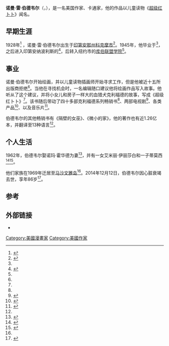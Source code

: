 {{Infobox writer
| name = 诺曼·伯德韦尔
| image = Norman Bridwell, Clifford the Big Red Dog, 2011.jpg
| caption = 2011年诺曼·伯德韦尔和他的《[[超级红卜卜|超级红卜卜]]》
| birth_name   = Norman Ray Bridwell<ref name=MVTimesDead />
| birth_date = {{Birth date|1928|2|15|mf=y}}
| birth_place = [[印第安那州|印第安那州]][[科克摩市|科克摩市]]
| death_date={{nowrap|{{death date and age|2014|12|12|1928|2|15}}}}
| death_place=[[马塞诸塞州|马塞诸塞州]]{{le|橡树崖镇|Oak Bluffs, Massachusetts}}
| occupation = 作家、插画家
| nationality = 美国
| period = 
| genre =儿童文学
| subject =
| movement =
| notableworks = 《[[超级红卜卜|超级红卜卜]]》
| spouse = Norma Howard Bridwell<ref name=TWPBridwellDies />(1958-2014)
| children = 2
| influences = 
| signature =
}}
'''诺曼·雷·伯德韦尔'''（{{lang-en|'''Norman Ray Bridwell'''}}，{{bd|1928年|2月15日|2014年|12月12日|catIdx=Bridwell}}），是一名美国作家、卡通家，他的作品以儿童读物《[[超级红卜卜|超级红卜卜]]》闻名。

==早期生涯==
1928年<ref name="AmBio">{{cite web |url=http://www.amazon.com/Norman-Bridwell/e/B000APB74S/ |title=Norman Bridwell |publisher=[[Amazon.com|Amazon.com]] |accessdate=2015-08-04 |archive-date=2015-07-31 |archive-url=https://web.archive.org/web/20150731093620/http://www.amazon.com/Norman-Bridwell/e/B000APB74S |dead-url=no }}</ref> ，诺曼·雷·伯德韦尔出生于[[印第安那州|印第安那州]][[科克摩市|科克摩市]]<ref name="HCMP">{{cite web |url=http://www.howardcountymemory.net/default.aspx?id=9356 |title=Norman Bridwell - ''Never Give Up on Your Dreams'' |year=2009 |work=Howard County Memory Project |accessdate=2015-08-04 |archive-date=2017-09-23 |archive-url=https://web.archive.org/web/20170923120948/http://www.howardcountymemory.net/default.aspx?id=9356 |dead-url=no }}</ref>。1945年，他毕业于{{le|科克摩高中|Kokomo High School}}<ref name="HCMP" />，之后进入印第安纳波利斯的{{le|约翰·赫伦艺术学院|John Herron School of Art}}<ref name="KR">{{cite web |url=http://www.kidsreads.com/authors/au-bridwell-norman.asp |work=KidsReads |title=Biography: Norman Bridwell |year=2012 |publisher=The Book Report Network |accessdate=2015-08-04 |archive-date=2012-01-06 |archive-url=https://web.archive.org/web/20120106030224/http://www.kidsreads.com/authors/au-bridwell-norman.asp |dead-url=no }}</ref>，后转入纽约市的[[库伯联盟学院|库伯联盟学院]]<ref name="KR" />。

==事业==
诺曼·伯德韦尔开始绘画，并以儿童读物插画师开始寻求工作，但是他被近十五所出版商拒绝<ref name="KR" />。当他在{{le|哈珀与罗出版公司|Harper (publisher)}}寻找机会时，一名编辑随口建议他将绘画作品写入故事。他听从了这个建议，并将小女儿和房子一样大的血猎犬克利福德的故事，写成《超级红卜卜》<ref name="KR" />。该书随后带动了四十多部克利福德系列畅销书<ref name="KR" />、两部电视剧<ref name="PBS">{{cite web |url=http://www.pbs.org/parents/clifford/about_program/program_summary.html |title=Program Summary: ''Clifford The Big Red Dog'' and ''Clifford's Puppy Days'' |work=Parents & Teachers |publisher=[[PBS|PBS]] |accessdate=2015-08-04 |archive-date=2015-09-24 |archive-url=https://web.archive.org/web/20150924150807/http://www.pbs.org/parents/clifford/about_program/program_summary.html |dead-url=no }}</ref>、各类产品<ref>{{cite web |url=http://clifford.shop.pbskids.org/ |title=Clifford The Big Red Dog |work=Shop PBS Kids |publisher=[[PBS|PBS]] |deadurl=yes |archiveurl=https://web.archive.org/web/20120102112625/http://clifford.shop.pbskids.org/ |archivedate=2012-01-02 |access-date=2015-08-04 }}</ref>、以及音乐片<ref>{{cite web |url=http://www.scholastic.com/clifford/parentsteachers/liveshow.htm |title=Clifford The Big Red Dog Live Show |publisher=[[Scholastic_Corporation|Scholastic]] |date=January 2012 |access-date=2015-08-04 |archive-url=https://web.archive.org/web/20120111072419/http://www.scholastic.com/clifford/parentsteachers/liveshow.htm |archive-date=2012-01-11 |dead-url=yes }}</ref>。

伯德韦尔的其他畅销书有《隔壁的女巫》、《微小的家》，他的著作也有近1.26亿本，并翻译至13种语言<ref name="AmBio" />。

==个人生活==
1962年，伯德韦尔娶诺玛·霍华德为妻<ref name=TWPBridwellDies>{{cite news|last1=Langer|first1=Emily|title=Norman Bridwell, writer and illustrator who created Clifford the Big Red Dog, dies at 86|url=http://www.washingtonpost.com/entertainment/books/norman-bridwell-writer-and-illustrator-who-created-clifford-the-big-red-dog-dies-at-86/2014/12/17/03a91550-8604-11e4-b9b7-b8632ae73d25_story.html|accessdate=December 20, 2014|work=The Washington Post|date=December 17, 2014|archive-date=2015-08-05|archive-url=https://web.archive.org/web/20150805003524/http://www.washingtonpost.com/entertainment/books/norman-bridwell-writer-and-illustrator-who-created-clifford-the-big-red-dog-dies-at-86/2014/12/17/03a91550-8604-11e4-b9b7-b8632ae73d25_story.html|dead-url=no}}</ref>，并有一女艾米丽·伊丽莎白和一子蒂莫西<ref name="EW">{{cite web |url=http://www.ew.com/ew/article/0,,277463,00.html |title=Living A Dog's Life: Norman Bridwell |first=Bruce |last=Fretts |date=September 8, 2000 |work=[[Entertainment_Weekly|Entertainment Weekly]] |accessdate=2015-08-04 |archive-date=2014-12-17 |archive-url=https://web.archive.org/web/20141217062933/http://www.ew.com/ew/article/0,,277463,00.html |dead-url=no }}</ref><ref>{{cite web|url=http://www.cnn.com/2014/12/16/showbiz/celebrity-news-gossip/feat-obit-norman-bridwell-clifford-big-red-dog/index.html?hpt=hp_t2|title=Norman Bridwell, creator of 'Clifford the Big Red Dog,' dead at 86|first=Todd|last=Leopold|date=December 16, 2014|accessdate=December 18, 2014|work=[[CNN|CNN]]|archive-date=2015-09-24|archive-url=https://web.archive.org/web/20150924175421/http://www.cnn.com/2014/12/16/showbiz/celebrity-news-gossip/feat-obit-norman-bridwell-clifford-big-red-dog/index.html?hpt=hp_t2|dead-url=no}}</ref>。

他们家族在1969年迁居至[[马沙文雅岛|马沙文雅岛]]<ref name="EW" />。2014年12月12日，伯德韦尔因心脏衰竭去世，享年86岁<ref name=MVTimesDead>{{cite news|url=http://www.mvtimes.com/2014/12/16/norman-ray-bridwell-beloved-author-clifford-big-red-dog-dead-86/|title=Norman Ray Bridwell, beloved author of Clifford the Big Red Dog, dead at 86|newspaper=Martha's Vineyard Times|date=December 16, 2014|accessdate=December 16, 2014|archive-date=2015-01-04|archive-url=https://web.archive.org/web/20150104185250/http://www.mvtimes.com/2014/12/16/norman-ray-bridwell-beloved-author-clifford-big-red-dog-dead-86/|dead-url=no}}</ref>。

==参考==
{{reflist}}

==外部链接==
{{Commons category|Norman Bridwell}}
* {{IMDb name|id=1434696|name=Norman Bridwell}}

{{大紅狗克里弗}}
{{Authority control}}
{{DEFAULTSORT:Bridwell, Norman}}
[[Category:美國漫畫家|Category:美國漫畫家]]
[[Category:美國作家|Category:美國作家]]
